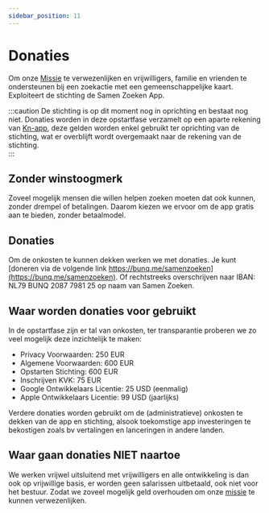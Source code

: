 ```yaml
---
sidebar_position: 11
---
```


# Donaties

Om onze [Missie](./stichting) te verwezenlijken en vrijwilligers, familie en vrienden te ondersteunen bij een zoekactie met een gemeenschappelijke kaart. Exploiteert de stichting de Samen Zoeken App. 

:::caution
De stichting is op dit moment nog in oprichting en bestaat nog niet. Donaties worden in deze opstartfase verzamelt op een aparte rekening van [Kn-app](https://kn-app.com), deze gelden worden enkel gebruikt ter oprichting van de stichting, wat er overblijft wordt overgemaakt naar de rekening van de stichting.  
:::

## Zonder winstoogmerk

Zoveel mogelijk mensen die willen helpen zoeken moeten dat ook kunnen, zonder drempel of betalingen. 
Daarom kiezen we ervoor om de app gratis aan te bieden, zonder betaalmodel.  

## Donaties

Om de onkosten te kunnen dekken werken we met donaties. Je kunt [doneren via de volgende link https://bunq.me/samenzoeken](https://bunq.me/samenzoeken). 
Of rechtstreeks overschrijven naar IBAN: NL79 BUNQ 2087 7981 25 op naam van Samen Zoeken.

## Waar worden donaties voor gebruikt

In de opstartfase zijn er tal van onkosten, ter transparantie proberen we zo veel mogelijk deze inzichtelijk te maken: 
- Privacy Voorwaarden: 250 EUR
- Algemene Voorwaarden: 600 EUR
- Opstarten Stichting: 600 EUR
- Inschrijven KVK: 75 EUR
- Google Ontwikkelaars Licentie: 25 USD (eenmalig)
- Apple Ontwikkelaars Licentie: 99 USD (jaarlijks)

Verdere donaties worden gebruikt om de (administratieve) onkosten te dekken van de app en stichting, alsook toekomstige app investeringen te bekostigen zoals bv vertalingen en lanceringen in andere landen.

## Waar gaan donaties **NIET** naartoe

We werken vrijwel uitsluitend met vrijwilligers en alle ontwikkeling is dan ook op vrijwillige basis, er worden geen salarissen uitbetaald, ook niet voor het bestuur. Zodat we zoveel mogelijk geld overhouden om onze [missie](./stichting) te kunnen verwezenlijken.
